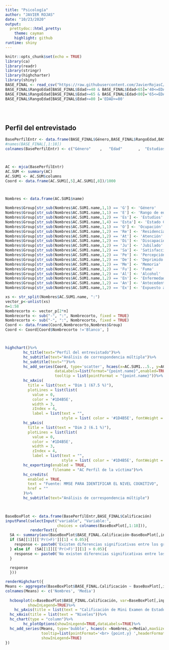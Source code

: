 ```yaml
---
title: "Psicología"
author: "JAVIER ROJAS"
date: "10/23/2020"
output:
  prettydoc::html_pretty:
    theme: cayman
    highlight: github
runtime: shiny
---
```


```r
knitr::opts_chunk$set(echo = TRUE)
library(ca)
library(readr)
library(stringr)
library(highcharter)
library(shiny)
BASE_FINAL <- read_csv("https://raw.githubusercontent.com/JavierRojasC/JavierRCam/master/BASE-FINAL.csv")
BASE_FINAL$RangoEdad[BASE_FINAL$Edad>=40 & BASE_FINAL$Edad<65]='40<=EDAD<65'
BASE_FINAL$RangoEdad[BASE_FINAL$Edad>=65 & BASE_FINAL$Edad<80]='65<=EDAD<80'
BASE_FINAL$RangoEdad[BASE_FINAL$Edad>=80 ]='EDAD>=80'





```

## Perfil del entrevistado

```r
BasePerfilEntr <- data.frame(BASE_FINAL$Género,BASE_FINAL$RangoEdad,BASE_FINAL$Estudios,BASE_FINAL$Estado,BASE_FINAL$Ocupación,BASE_FINAL$Residencia,BASE_FINAL$Atención,BASE_FINAL$Discapacidad,BASE_FINAL$Jubilado,BASE_FINAL$Satisfacción,BASE_FINAL$Percepción,BASE_FINAL$Deprimido,BASE_FINAL$Memoria,BASE_FINAL$Fuma,BASE_FINAL$Alcohol,BASE_FINAL$Enfermedad,BASE_FINAL$Demencia,BASE_FINAL$Expuesto)
#names(BASE_FINAL[,1:18])
colnames(BasePerfilEntr) <- c("Género"    ,   "Edad"       ,  "Estudios"    , "Estado Civil"    ,   "Ocupación"   , "Residencia"  , "Atención"    , "Discapacidad" ,"Jubilado"    , "Satisfacción con estado de salud" ,"Percepción de edad"  , "Deprimido" ,   "Memoria"     , "Fuma"  ,"Alcohol"  ,  "Enfermedad" ,  "Antecedente familiar con Demencia"   ,  "Expuesto a tóxicos")



AC <- mjca(BasePerfilEntr)
AC.SUM <- summary(AC)
AC.SUM1 <- AC.SUM$columns
Coord <- data.frame(AC.SUM1[,5],AC.SUM1[,8])/1000



Nombres <- data.frame(AC.SUM1$name)

Nombres$Group[str_sub(Nombres$AC.SUM1.name,1,1) == 'G'] <- 'Género'
Nombres$Group[str_sub(Nombres$AC.SUM1.name,1,1) == 'E'] <- 'Rango de edad'
Nombres$Group[str_sub(Nombres$AC.SUM1.name,1,2) == 'Es'] <- 'Estudios'
Nombres$Group[str_sub(Nombres$AC.SUM1.name,1,4) == 'Esta'] <- 'Estado Civil'
Nombres$Group[str_sub(Nombres$AC.SUM1.name,1,1) == 'O'] <- 'Ocupación'
Nombres$Group[str_sub(Nombres$AC.SUM1.name,1,2) == 'Re'] <- 'Residencia'
Nombres$Group[str_sub(Nombres$AC.SUM1.name,1,2) == 'At'] <- 'Atención'
Nombres$Group[str_sub(Nombres$AC.SUM1.name,1,2) == 'Di'] <- 'Discapacidad'
Nombres$Group[str_sub(Nombres$AC.SUM1.name,1,2) == 'Ju'] <- 'Jubilado'
Nombres$Group[str_sub(Nombres$AC.SUM1.name,1,2) == 'Sa'] <- 'Satisfacción con estado de salud'
Nombres$Group[str_sub(Nombres$AC.SUM1.name,1,2) == 'Pe'] <- 'Percepción de edad'
Nombres$Group[str_sub(Nombres$AC.SUM1.name,1,2) == 'De'] <- 'Deprimido'
Nombres$Group[str_sub(Nombres$AC.SUM1.name,1,2) == 'Me'] <- 'Memoria'
Nombres$Group[str_sub(Nombres$AC.SUM1.name,1,2) == 'Fu'] <- 'Fuma'
Nombres$Group[str_sub(Nombres$AC.SUM1.name,1,2) == 'Al'] <- 'Alcohol'
Nombres$Group[str_sub(Nombres$AC.SUM1.name,1,2) == 'En'] <- 'Enfermedad'
Nombres$Group[str_sub(Nombres$AC.SUM1.name,1,2) == 'An'] <- 'Antecedente familiar con Demencia'
Nombres$Group[str_sub(Nombres$AC.SUM1.name,1,2) == 'Ex'] <- 'Expuesto a tóxicos'

xs <- str_split(Nombres$AC.SUM1.name, ":")
vector_p<-unlist(xs)
n=1:58
Nombrecorto <- vector_p[2*n]
Nombrecorto <- sub("-", ":", Nombrecorto, fixed = TRUE)
Nombrecorto <- sub("-", ":", Nombrecorto, fixed = TRUE)
Coord <- data.frame(Coord,Nombrecorto,Nombres$Group)
Coord <- Coord[Coord$Nombrecorto !='Blanco', ]



highchart()%>%
        hc_title(text="Perfil del entrevistado")%>%
        hc_subtitle(text="Análisis de correspondencia múltiple")%>%
        hc_subtitle(text="")%>%
        hc_add_series(Coord, type='scatter', hcaes(x=AC.SUM1...5., y=AC.SUM1...8., name=Nombrecorto, group=Nombres.Group),
                      dataLabels=list(format="{point.name}",enabled=TRUE),
                      tooltip = list(pointFormat = "{point.name}"))%>%
        hc_xAxis(
          title = list(text = "Dim 1 (67.5 %)"),
          plotLines = list(list(
            value = 0,
            color = '#1D4B5E',
            width = 3,
            zIndex = 4,
            label = list(text = "",
                         style = list( color = '#1D4B5E', fontWeight = 'bold' )))))%>%
        hc_yAxis(
          title = list(text = "Dim 2 (6.1 %)"),
          plotLines = list(list(
            value = 0,
            color = '#1D4B5E',
            width = 3,
            zIndex = 4,
            label = list(text = "",
                         style = list( color = '#1D4B5E', fontWeight = 'bold' )))))%>%
        hc_exporting(enabled = TRUE,
                     filename = "AC Perfil de la víctima")%>% 
        hc_credits(
          enabled = TRUE,
          text = "Fuente: MMSE PARA IDENTIFICAR EL NIVEL COGNITIVO",
          href = ""
        )%>%
        hc_subtitle(text="Análisis de correspondencia múltiple")
        



```

```r
BaseBoxPlot <- data.frame(BasePerfilEntr,BASE_FINAL$Calificación)
inputPanel(selectInput("variable", "Variable:",
                       choices = colnames(BaseBoxPlot[,1:18])),
           renderText({
  SA <- summary(aov(BaseBoxPlot$BASE_FINAL.Calificación~BaseBoxPlot[,input$variable],))
  if (SA[[1]][['Pr(>F)']][1] < 0.05){
    response <- paste0('Existen diferencias significativas entre los grupos de ',input$variable)
  } else if  (SA[[1]][['Pr(>F)']][1] > 0.05){
    response <- paste0('No existen diferencias significativas entre los grupos de ',input$variable)
  }
  
  response
  }))

renderHighchart({
Means <- aggregate(BaseBoxPlot$BASE_FINAL.Calificación ~ BaseBoxPlot[,input$variable], data = BaseBoxPlot, mean)
colnames(Means) <- c('Nombres', 'Media')
  
  hcboxplot(x=BaseBoxPlot$BASE_FINAL.Calificación, var=BaseBoxPlot[,input$variable], name = "Diagrama de cajas", color = "#0E1142", outliers = FALSE,
          showInLegend=TRUE)%>%
    hc_yAxis(title = list(text = "Calificación de Mini Examen de Estado Mental"))%>% 
  hc_xAxis(title = list(text = "Niveles"))%>%
  hc_chart(type = "column")%>%
        hc_plotOptions(showInLegend=TRUE,dataLabels=TRUE)%>% 
  hc_add_series(Means, type='bubble', hcaes(x =Nombres,y=Media),maxSize = "7%",
                tooltip=list(pointFormat='<br> {point.y} ',headerFormat='<b> Media'), name='Medias',
                showInLegend=TRUE)
})



```



